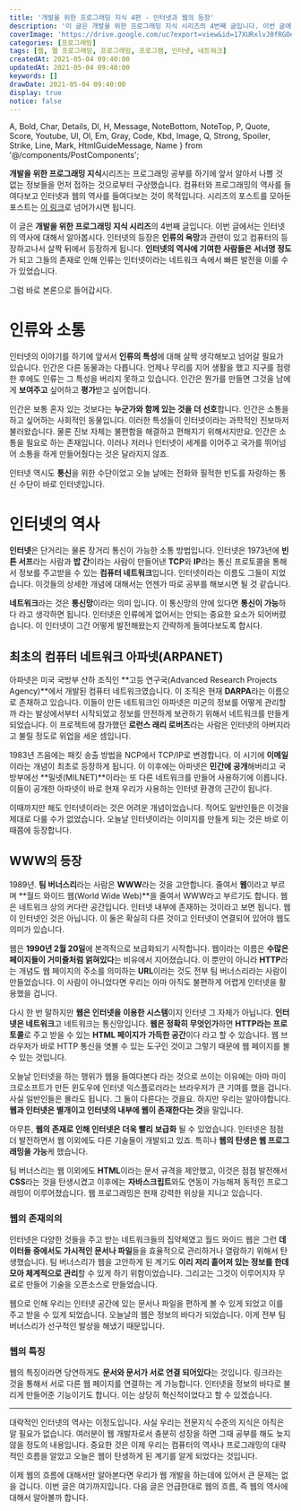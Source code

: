 ```yaml
---
title: '개발을 위한 프로그래밍 지식 4편 - 인터넷과 웹의 등장'
description: '이 글은 개발을 위한 프로그래밍 지식 시리즈의 4번째 글입니다. 이번 글에서는 인터넷의 역사에 대해서 알아봅시다. 인터넷의 등장은 인류의 욕망과 관련이 있고 컴퓨터의 등장하고나서 살짝 뒤에서 등장하게 됩니다. 인터넷의 역사에 기여한 사람들은 서너명 정도가 되고 그들의 존재로 인해 인류는 인터넷이라는 네트워크 속에서 빠른 발전을 이룰 수가 있었습니다. 그럼 바로 본론으로 들어갑시다. 인터넷의 이야기를 하기에 앞서서 인류의 특성에 대해 살짝 생각해보고 넘어갈 필요가 있습니다. 인간은 다른 동물과는 다릅니다. 언제나 무리를 지어 생활을 했고 지구를 점령한 후에도 인류는 그 특성을 버리지 못하고 있습니다. 인간은 뭔가를 만들면 그것을 남에게 보여주고 싶어하고 평가받고 싶어합니다.'
coverImage: 'https://drive.google.com/uc?export=view&id=17XURxlvJ0fRGOeGkjgmsJX1892q-m-Pe'
categories: [프로그래밍]
tags: [웹, 웹 프로그래밍, 프로그래밍, 프로그램, 인터넷, 네트워크]
createdAt: 2021-05-04 09:40:00
updatedAt: 2021-05-04 09:40:00
keywords: []
drawDate: 2021-05-04 09:40:00
display: true
notice: false
---
```


  A, Bold, Char, Details, Dl, H, Message, NoteBottom, NoteTop, P,
  Quote, Score, Youtube, Ul, Ol, Em, Gray, Code, Kbd, Image,
  Q, Strong, Spoiler, Strike, Line, Mark, HtmlGuideMessage, Name
} from '@/components/PostComponents';

<Message color='blue'>
  <P><Strong>개발을 위한 프로그래밍 지식</Strong>시리즈는 프로그래밍 공부를 하기에 앞서 알아서 나쁠 것 없는 정보들을 먼저 접하는 것으로부터 구상했습니다. 컴퓨터와 프로그래밍의 역사를 들여다보고 인터넷과 웹의 역사를 들여다보는 것이 목적입니다. 시리즈의 포스트를 모아둔 포스트는 <A href='/post/2021-05-02-02-complete-programming-knowledge' type='blog'>이 링크</A>로 넘어가시면 됩니다.</P>
</Message>

이 글은 **개발을 위한 프로그래밍 지식 시리즈**의 4번째 글입니다. 이번 글에서는 인터넷의 역사에 대해서 알아봅시다. 인터넷의 등장은 **인류의 욕망**과 관련이 있고 컴퓨터의 등장하고나서 살짝 뒤에서 등장하게 됩니다. **인터넷의 역사에 기여한 사람들은 서너명 정도**가 되고 그들의 존재로 인해 인류는 인터넷이라는 네트워크 속에서 빠른 발전을 이룰 수가 있었습니다.

그럼 바로 본론으로 들어갑시다.

# 인류와 소통
인터넷의 이야기를 하기에 앞서서 **인류의 특성**에 대해 살짝 생각해보고 넘어갈 필요가 있습니다. 인간은 다른 동물과는 다릅니다. 언제나 무리를 지어 생활을 했고 지구를 점령한 후에도 인류는 그 특성을 버리지 못하고 있습니다. 인간은 뭔가를 만들면 그것을 남에게 **보여주고** 싶어하고 **평가**받고 싶어합니다.

인간은 보통 혼자 있는 것보다는 **누군가와 함께 있는 것을 더 선호**합니다. 인간은 소통을 하고 싶어하는 사회적인 동물입니다. 이러한 특성들이 인터넷이라는 과학적인 진보마저 불러왔습니다. 물론 진보 자체는 불편함을 해결하고 편해지기 위해서지만요. 인간은 소통을 필요로 하는 존재입니다. 이러나 저러나 인터넷이 세계를 이어주고 국가를 뛰어넘어 소통을 하게 만들어줬다는 것은 달라지지 않죠.

인터넷 역시도 **통신**을 위한 수단이었고 오늘 날에는 전화와 필적한 빈도를 자랑하는 통신 수단이 바로 인터넷입니다.

# 인터넷의 역사
**인터넷**은 단거리는 물론 장거리 통신이 가능한 소통 방법입니다. 인터넷은 1973년에 **빈튼 서프**라는 사람과 **밥 간**이라는 사람이 만들어낸 **TCP**와 **IP**라는 통신 프로토콜을 통해서 정보를 주고받을 수 있는 **컴퓨터 네트워크**입니다. 인터넷이라는 이름도 그들이 지었습니다. 이것들의 상세한 개념에 대해서는 언젠가 따로 공부를 해보시면 될 것 같습니다.

**네트워크**라는 것은 **통신망**이라는 의미 입니다. 이 통신망의 안에 있다면 **통신이 가능**하다 라고 생각하면 됩니다. 인터넷은 인류에게 없어서는 안되는 중요한 요소가 되어버렸습니다. 이 인터넷이 그간 어떻게 발전해왔는지 간략하게 들여다보도록 합시다.

## 최초의 컴퓨터 네트워크 아파넷(ARPANET)
아파넷은 미국 국방부 산하 조직인 **고등 연구국(Advanced Research Projects Agency)**에서 개발된 컴퓨터 네트워크였습니다. 이 조직은 현재 **DARPA**라는 이름으로 존재하고 있습니다. 이들이 만든 네트워크인 아파넷은 미군의 정보를 어떻게 관리할까 라는 발상에서부터 시작되었고 정보를 안전하게 보관하기 위해서 네트워크를 만들게 되었습니다. 이 프로젝트에 참가했던 **로런스 래리 로버츠**라는 사람은 인터넷의 아버지라고 불릴 정도로 위업을 세운 셈입니다.

1983년 즈음에는 패킷 송출 방법을 NCP에서 TCP/IP로 변경합니다. 이 시기에 **이메일**이라는 개념이 최초로 등장하게 됩니다. 이 이후에는 아파넷은 **민간에 공개**해버리고 국방부에선 **밀넷(MILNET)**이라는 또 다른 네트워크를 만들어 사용하기에 이릅니다. 이들이 공개한 아파넷이 바로 현재 우리가 사용하는 인터넷 환경의 근간이 됩니다.

이때까지만 해도 인터넷이라는 것은 어려운 개념이었습니다. 적어도 일반인들은 이것을 제대로 다룰 수가 없었습니다. 오늘날 인터넷이라는 이미지를 만들게 되는 것은 바로 이 때쯤에 등장합니다.

## WWW의 등장
1989년. **팀 버너스리**라는 사람은 **WWW**라는 것을 고안합니다. 줄여서 **웹**이라고 부르며 **월드 와이드 웹(World Wide Web)**을 줄여서 WWW라고 부르기도 합니다. 웹은 네트워크 상의 커다란 공간입니다. 인터넷 내부에 존재하는 것이라고 보면 됩니다. 웹이 인터넷인 것은 아닙니다. 이 둘은 확실히 다른 것이고 인터넷이 연결되어 있어야 웹도 의미가 있습니다.

웹은 **1990년 2월 20일**에 본격적으로 보급화되기 시작합니다. 웹이라는 이름은 **수많은 페이지들이 거미줄처럼 얽혀있다**는 비유에서 지어졌습니다. 이 뿐만이 아니라 **HTTP**라는 개념도 웹 페이지의 주소를 의미하는 **URL**이라는 것도 전부 팀 버너스리라는 사람이 만들었습니다. 이 사람이 아니었다면 우리는 아마 아직도 불편하게 어렵게 인터넷을 활용했을 겁니다.

다시 한 번 말하지만 **웹은 인터넷을 이용한 시스템**이지 인터넷 그 자체가 아닙니다. **인터넷은 네트워크**고 네트워크는 통신망입니다. **웹은 정확히 무엇인가**하면 **HTTP라는 프로토콜**로 주고 받을 수 있는 **HTML 페이지가 가득한 공간**이다 라고 할 수 있습니다. 웹 브라우저가 바로 HTTP 통신을 엿볼 수 있는 도구인 것이고 그렇기 때문에 웹 페이지를 볼 수 있는 것입니다.

오늘날 인터넷을 하는 행위가 웹을 들여다본다 라는 것으로 쓰이는 이유에는 아마 마이크로소프트가 만든 윈도우에 인터넷 익스플로러라는 브라우저가 큰 기여를 했을 겁니다. 사실 일반인들은 몰라도 됩니다. 그 둘이 다른다는 것을요. 하지만 우리는 알아야합니다. **웹과 인터넷은 별개이고 인터넷의 내부에 웹이 존재한다는 것**을 말입니다.

아무튼, **웹의 존재로 인해 인터넷은 더욱 빨리 보급화** 될 수 있었습니다. 인터넷은 점점 더 발전하면서 웹 이외에도 다른 기술들이 개발되고 있죠. 특히나 **웹의 탄생은 웹 프로그래밍을 가능**케 했습니다.

팀 버너스리는 웹 이외에도 **HTML**이라는 문서 규격을 제안했고, 이것은 점점 발전해서 **CSS**라는 것을 탄생시켰고 이후에는 **자바스크립트**와도 연동이 가능해져 동적인 프로그래밍이 이루어졌습니다. 웹 프로그래밍은 현재 강력한 위상을 지니고 있습니다.

### 웹의 존재의의
인터넷은 다양한 것들을 주고 받는 네트워크들의 집약체였고 월드 와이드 웹은 그런 **데이터들 중에서도 가시적인 문서나 파일**들을 효율적으로 관리하거나 열람하기 위해서 탄생했습니다. 팀 버너스리가 웹을 고안하게 된 계기도 **이리 저리 흩어져 있는 정보를 한데모아 체계적으로 관리**할 수 있게 하기 위함이었습니다. 그리고는 그것이 이루어지자 무료로 만들어 기술을 오픈소스로 만들었습니다.

웹으로 인해 우리는 인터넷 공간에 있는 문서나 파일을 편하게 볼 수 있게 되었고 이를 주고 받을 수 있게 되었습니다. 오늘날의 웹은 정보의 바다가 되었습니다. 이게 전부 팀 버너스리가 선구적인 발상을 해냈기 때문입니다.

### 웹의 특징
웹의 특징이라면 당연하게도 **문서와 문서가 서로 연결 되어있다**는 것입니다. 링크라는 것을 통해서 서로 다른 웹 페이지를 연결하는 게 가능합니다. 인터넷을 정보의 바다로 불리게 만들어준 기능이기도 합니다. 이는 상당히 혁신적이었다고 할 수 있겠습니다.

---

대략적인 인터넷의 역사는 이정도입니다. 사실 우리는 전문지식 수준의 지식은 아직은 알 필요가 없습니다. 여러분이 웹 개발자로서 충분히 성장을 하면 그때 공부를 해도 늦지 않을 정도의 내용입니다. 중요한 것은 이제 우리는 컴퓨터의 역사나 프로그래밍의 대략적인 흐름을 알았고 오늘은 웹이 탄생하게 된 계기를 알게 되었다는 것입니다.

이제 웹의 흐름에 대해서만 알아본다면 우리가 웹 개발을 하는데에 있어서 큰 문제는 없을 겁니다. 이번 글은 여기까지입니다. 다음 글은 언급한대로 웹의 흐름, 즉 웹의 역사에 대해서 알아볼까 합니다.
